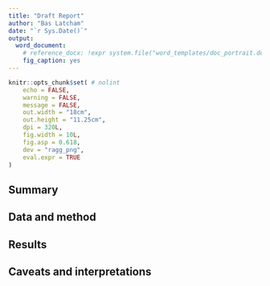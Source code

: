 ```yaml
---
title: "Draft Report"
author: "Bas Latcham"
date: "`r Sys.Date()`"
output:
  word_document:
    # reference_docx: !expr system.file("word_templates/doc_portrait.docx", package = "sak")
    fig_caption: yes
---
```


```r
knitr::opts_chunk$set( # nolint
    echo = FALSE,
    warning = FALSE,
    message = FALSE,
    out.width = "18cm",
    out.height = "11.25cm",
    dpi = 320L,
    fig.width = 10L,
    fig.asp = 0.618,
    dev = "ragg_png",
    eval.expr = TRUE
)
```

## Summary

## Data and method

## Results

## Caveats and interpretations
